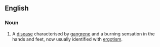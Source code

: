 ==English==
===Noun===
{{en-noun|-|sg=[[w:Anthony the Great|St. Anthony]][['s]] [[fire]]}}

# A [[disease]] characterised by [[gangrene]] and a burning sensation in the hands and feet, now usually identified with [[ergotism]].